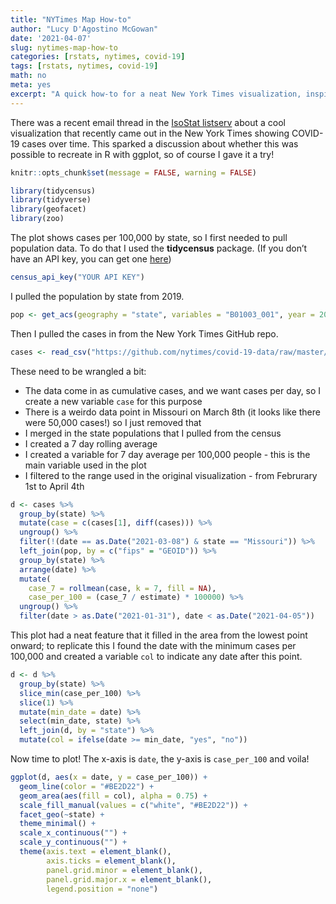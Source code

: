 ```yaml
---
title: "NYTimes Map How-to"
author: "Lucy D'Agostino McGowan"
date: '2021-04-07'
slug: nytimes-map-how-to
categories: [rstats, nytimes, covid-19]
tags: [rstats, nytimes, covid-19]
math: no
meta: yes
excerpt: "A quick how-to for a neat New York Times visualization, inspired by an IsoStat listserv conversation."
---
```


There was a recent email thread in the [IsoStat listserv](https://ww2.amstat.org/committees/isostat/isostat.html) about a cool visualization that recently came out in the New York Times showing COVID-19 cases over time. This sparked a discussion about whether this was possible to recreate in R with ggplot, so of course I gave it a try!

```r
knitr::opts_chunk$set(message = FALSE, warning = FALSE)
```

```r
library(tidycensus)
library(tidyverse)
library(geofacet)
library(zoo)
```

The plot shows cases per 100,000 by state, so I first needed to pull population data. To do that I used the **tidycensus** package. (If you don't have an API key, you can get one [here](https://api.census.gov/data/key_signup.html))

```r
census_api_key("YOUR API KEY")
```

I pulled the population by state from 2019.

```r
pop <- get_acs(geography = "state", variables = "B01003_001", year = 2019)
```

Then I pulled the cases in from the New York Times GitHub repo.

```r
cases <- read_csv("https://github.com/nytimes/covid-19-data/raw/master/us-states.csv")
```


These need to be wrangled a bit:

* The data come in as cumulative cases, and we want cases per day, so I create a new variable `case` for this purpose
* There is a weirdo data point in Missouri on March 8th (it looks like there were 50,000 cases!) so I just removed that
* I merged in the state populations that I pulled from the census
* I created a 7 day rolling average
* I created a variable for 7 day average per 100,000 people - this is the main variable used in the plot
* I filtered to the range used in the original visualization - from Februrary 1st to April 4th

```r
d <- cases %>%
  group_by(state) %>%
  mutate(case = c(cases[1], diff(cases))) %>%
  ungroup() %>%
  filter(!(date == as.Date("2021-03-08") & state == "Missouri")) %>% 
  left_join(pop, by = c("fips" = "GEOID")) %>%
  group_by(state) %>%
  arrange(date) %>%
  mutate(
    case_7 = rollmean(case, k = 7, fill = NA),
    case_per_100 = (case_7 / estimate) * 100000) %>%
  ungroup() %>%
  filter(date > as.Date("2021-01-31"), date < as.Date("2021-04-05"))
```


This plot had a neat feature that it filled in the area from the lowest point onward; to replicate this I found the date with the minimum cases per 100,000 and created a variable `col` to indicate any date after this point.

```r
d <- d %>% 
  group_by(state) %>%
  slice_min(case_per_100) %>%
  slice(1) %>%
  mutate(min_date = date) %>%
  select(min_date, state) %>%
  left_join(d, by = "state") %>%
  mutate(col = ifelse(date >= min_date, "yes", "no"))
```

Now time to plot! The x-axis is `date`, the y-axis is `case_per_100` and voila!

```r
ggplot(d, aes(x = date, y = case_per_100)) + 
  geom_line(color = "#BE2D22") + 
  geom_area(aes(fill = col), alpha = 0.75) +
  scale_fill_manual(values = c("white", "#BE2D22")) +
  facet_geo(~state) + 
  theme_minimal() +
  scale_x_continuous("") + 
  scale_y_continuous("") + 
  theme(axis.text = element_blank(),
        axis.ticks = element_blank(),
        panel.grid.minor = element_blank(),
        panel.grid.major.x = element_blank(),
        legend.position = "none")
```

